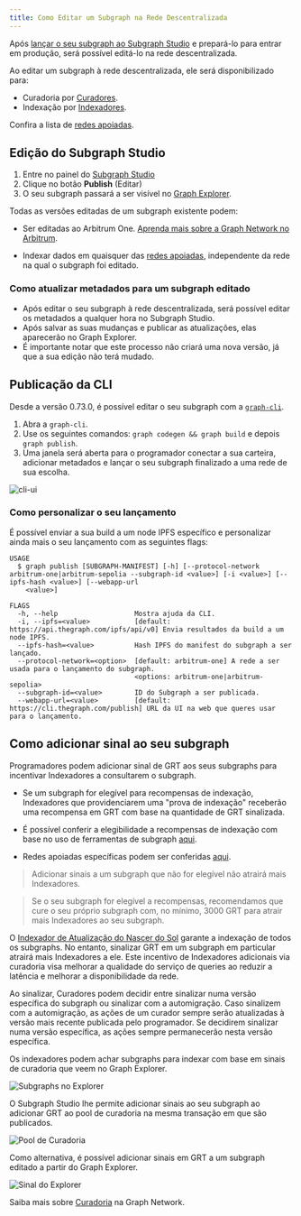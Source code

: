 ```yaml
---
title: Como Editar um Subgraph na Rede Descentralizada
---
```


Após [lançar o seu subgraph ao Subgraph Studio](/deploying/deploying-a-subgraph-to-studio/) e prepará-lo para entrar em produção, será possível editá-lo na rede descentralizada.

Ao editar um subgraph à rede descentralizada, ele será disponibilizado para:

- Curadoria por [Curadores](/resources/roles/curating/).
- Indexação por [Indexadores](/indexing/overview/).

<VideoEmbed title="How to Publish a Subgraph to Arbitrum" youtube="satdwdbvzAQ" />

Confira a lista de [redes apoiadas](/supported-networks/).

## Edição do Subgraph Studio

1. Entre no painel do [Subgraph Studio](https://thegraph.com/studio/)
2. Clique no botão **Publish** (Editar)
3. O seu subgraph passará a ser visível no [Graph Explorer](https://thegraph.com/explorer/).

Todas as versões editadas de um subgraph existente podem:

- Ser editadas ao Arbitrum One. [Aprenda mais sobre a Graph Network no Arbitrum](/archived/arbitrum/arbitrum-faq/).

- Indexar dados em quaisquer das [redes apoiadas](/supported-networks/), independente da rede na qual o subgraph foi editado.

### Como atualizar metadados para um subgraph editado

- Após editar o seu subgraph à rede descentralizada, será possível editar os metadados a qualquer hora no Subgraph Studio.
- Após salvar as suas mudanças e publicar as atualizações, elas aparecerão no Graph Explorer.
- É importante notar que este processo não criará uma nova versão, já que a sua edição não terá mudado.

## Publicação da CLI

Desde a versão 0.73.0, é possível editar o seu subgraph com a [`graph-cli`](https://github.com/graphprotocol/graph-tooling/tree/main/packages/cli).

1. Abra a `graph-cli`.
2. Use os seguintes comandos: `graph codegen && graph build` e depois `graph publish`.
3. Uma janela será aberta para o programador conectar a sua carteira, adicionar metadados e lançar o seu subgraph finalizado a uma rede de sua escolha.

![cli-ui](/img/cli-ui.png)

### Como personalizar o seu lançamento

É possível enviar a sua build a um node IPFS específico e personalizar ainda mais o seu lançamento com as seguintes flags:

```
USAGE
  $ graph publish [SUBGRAPH-MANIFEST] [-h] [--protocol-network arbitrum-one|arbitrum-sepolia --subgraph-id <value>] [-i <value>] [--ipfs-hash <value>] [--webapp-url
    <value>]

FLAGS
  -h, --help                   Mostra ajuda da CLI.
  -i, --ipfs=<value>           [default: https://api.thegraph.com/ipfs/api/v0] Envia resultados da build a um node IPFS.
  --ipfs-hash=<value>          Hash IPFS do manifest do subgraph a ser lançado.
  --protocol-network=<option>  [default: arbitrum-one] A rede a ser usada para o lançamento do subgraph.
                               <options: arbitrum-one|arbitrum-sepolia>
  --subgraph-id=<value>        ID do Subgraph a ser publicada.
  --webapp-url=<value>         [default: https://cli.thegraph.com/publish] URL da UI na web que queres usar para o lançamento.

```

## Como adicionar sinal ao seu subgraph

Programadores podem adicionar sinal de GRT aos seus subgraphs para incentivar Indexadores a consultarem o subgraph.

- Se um subgraph for elegível para recompensas de indexação, Indexadores que providenciarem uma "prova de indexação" receberão uma recompensa em GRT com base na quantidade de GRT sinalizada.

- É possível conferir a elegibilidade a recompensas de indexação com base no uso de ferramentas de subgraph [aqui](https://github.com/graphprotocol/indexer/blob/main/docs/feature-support-matrix.md).

- Redes apoiadas específicas podem ser conferidas [aqui](/supported-networks/).

> Adicionar sinais a um subgraph que não for elegível não atrairá mais Indexadores.

> Se o seu subgraph for elegível a recompensas, recomendamos que cure o seu próprio subgraph com, no mínimo, 3000 GRT para atrair mais Indexadores ao seu subgraph.

O [Indexador de Atualização do Nascer do Sol](/archived/sunrise/#what-is-the-upgrade-indexer) garante a indexação de todos os subgraphs. No entanto, sinalizar GRT em um subgraph em particular atrairá mais Indexadores a ele. Este incentivo de Indexadores adicionais via curadoria visa melhorar a qualidade do serviço de queries ao reduzir a latência e melhorar a disponibilidade da rede.

Ao sinalizar, Curadores podem decidir entre sinalizar numa versão específica do subgraph ou sinalizar com a automigração. Caso sinalizem com a automigração, as ações de um curador sempre serão atualizadas à versão mais recente publicada pelo programador. Se decidirem sinalizar numa versão específica, as ações sempre permanecerão nesta versão específica.

Os indexadores podem achar subgraphs para indexar com base em sinais de curadoria que veem no Graph Explorer.

![Subgraphs no Explorer](/img/explorer-subgraphs.png)

O Subgraph Studio lhe permite adicionar sinais ao seu subgraph ao adicionar GRT ao pool de curadoria na mesma transação em que são publicados.

![Pool de Curadoria](/img/curate-own-subgraph-tx.png)

Como alternativa, é possível adicionar sinais em GRT a um subgraph editado a partir do Graph Explorer.

![Sinal do Explorer](/img/signal-from-explorer.png)

Saiba mais sobre [Curadoria](/resources/roles/curating/) na Graph Network.
